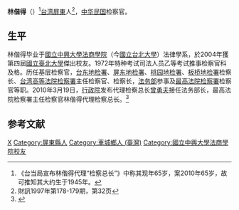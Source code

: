 {{Infobox person
| 姓名 =林偕得
| 圖片 =
| 英文姓名 = 
| 性別 = 男
| 出生日期 = {{birth year and age|1945}}
| 出生地 = {{TWN-JPN}}[[高雄州|高雄州]][[恆春郡|恆春郡]][[車城庄|車城庄]]<br>或<br>{{ROC|臺灣省}}[[屏東縣|屏東縣]][[車城鄉_(台灣)|車城鄉]]
| 職業 = 
| 語言 = [[中華民國國語文|國語]]、[[台語|台語]]
| 教育程度 = [[國立中興大學法商學院|國立中興大學法商學院]]<br>（今[[國立台北大學|國立台北大學]]）法律学系<br>特种考试司法人员乙等考试推事检察官科及格
| 國籍 = {{ROC}}
| 籍貫 =
| 配偶 = 
}}
'''林偕得'''（{{bd|1945年|||}}）<ref>《台当局宣布林偕得代理“检察总长”》中称其现年65岁，案2010年65岁，故可推知其大约生于1945年。</ref>[[台湾|台湾]][[屏東縣|屏東]]人<ref>財訊1997年第178-179期，第32页</ref>，[[中华民国|中华民国]]检察官。

==生平==
林偕得毕业于[[國立中興大學法商學院|國立中興大學法商學院]]（今[[國立台北大學|國立台北大學]]）法律學系，於2004年獲第四屆[[國立臺北大學|國立臺北大學]]傑出校友。1972年特种考试司法人员乙等考试推事检察官科及格。历任基层检察官，[[台东地检署|台东地检署]]、[[屏东地检署|屏东地检署]]、[[桃园地检署|桃园地检署]]、[[板桥地检署|板桥地检署]]检察长、[[台湾高等法院检察署|台湾高等法院检察署]]主任检察官、检察长，[[中華民國法務部|法务部]]参事及[[最高法院检察署|最高法院检察署]]检察官等职。2010年3月19日，[[行政院|行政院]]发布代理检察总长[[曾勇夫|曾勇夫]]接任法务部长，最高法院检察署主任检察官林偕得代理检察总长。<ref>{{Cite web |url=http://news.china.com.cn/rollnews/2010-03/19/content_1150573.htm |title=台当局宣布林偕得代理“检察总长”，中国网，2010-03-19 |access-date=2013-06-15 |archive-date=2013-11-05 |archive-url=https://web.archive.org/web/20131105182401/http://news.china.com.cn/rollnews/2010-03/19/content_1150573.htm |dead-url=no }}</ref>

==参考文献==
{{reflist}}

{{start box}}
{{s-legal}}
{{s-before|[[曾勇夫|曾勇夫]]|（代理）}}
{{s-title|[[最高法院檢察署檢察總長|最高法院檢察署檢察總長]]|2010年3月—4月<br><small>（代理）</small>}}
{{s-after|[[黃世銘|黃世銘]]}}
{{s-before|黃世銘}}
{{s-title|最高法院檢察署檢察總長|2014年4月<br><small>（代理）</small>}}
{{s-after|[[顏大和|顏大和]]}}
{{end box}}

{{檢察總長}}

{{DEFAULTSORT:Lin林}}
[[Category:林姓|X]]
[[Category:屏東縣人|Category:屏東縣人]]
[[Category:車城鄉人_(臺灣)|Category:車城鄉人 (臺灣)]]
[[Category:國立中興大學法商學院校友|Category:國立中興大學法商學院校友]]